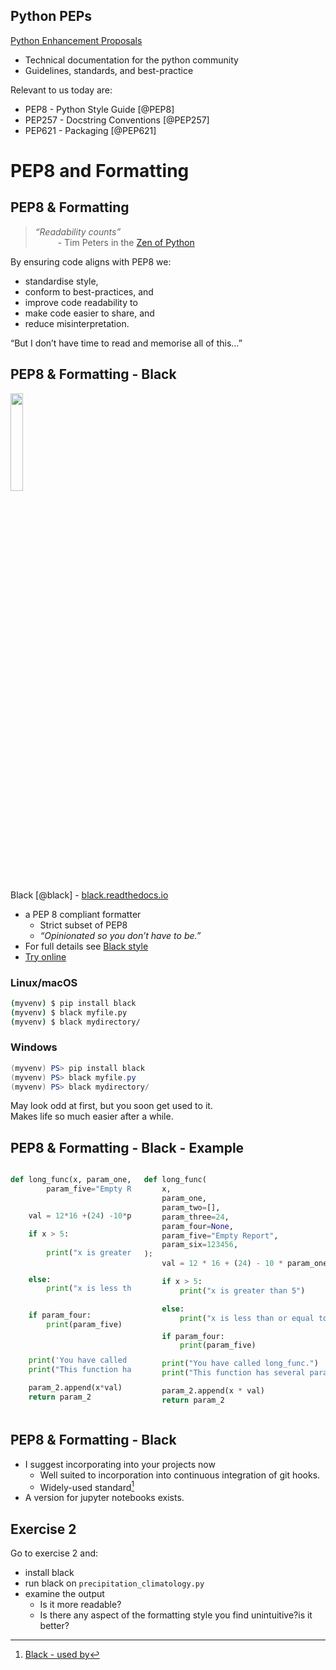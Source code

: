 ## Python PEPs {.smaller}

[Python Enhancement Proposals](https://peps.python.org/)

- Technical documentation for the python community
- Guidelines, standards, and best-practice

Relevant to us today are:

* PEP8 - Python Style Guide [@PEP8]
* PEP257 - Docstring Conventions [@PEP257]
* PEP621 - Packaging [@PEP621]



# PEP8 and Formatting

## PEP8 & Formatting {.smaller}

> _“Readability counts”_\
> &emsp; &emsp; - Tim Peters in the [Zen of Python](https://peps.python.org/pep-0020/)

By ensuring code aligns with PEP8 we:

- standardise style,
- conform to best-practices, and
- improve code readability to
- make code easier to share, and
- reduce misinterpretation.

::: {.fragment}
"But I don't have time to read and memorise all of this..."
:::


## PEP8 & Formatting - Black {.smaller}

![]( https://black.readthedocs.io/en/stable/_static/logo2-readme.png ){.absolute top=25% right=0% height=20%}

Black [@black] - [black.readthedocs.io](https://black.readthedocs.io/en/stable/index.html)

- a PEP 8 compliant formatter
  - Strict subset of PEP8
  - _"Opinionated so you don't have to be."_
- For full details see [Black style](https://black.readthedocs.io/en/stable/the_black_code_style/current_style.html)
- [Try online](https://black.vercel.app/)

::: {.panel-tabset}

### Linux/macOS

```bash
(myvenv) $ pip install black
(myvenv) $ black myfile.py
(myvenv) $ black mydirectory/
```

### Windows

```powershell
(myvenv) PS> pip install black
(myvenv) PS> black myfile.py
(myvenv) PS> black mydirectory/
```
:::

::: {.notes}
May look odd at first, but you soon get used to it.\
Makes life so much easier after a while.
:::


## PEP8 & Formatting - Black - Example {.smaller}

:::: {.columns}
::: {.column width="50%"}
```python
def long_func(x, param_one, param_two=[], param_three=24, param_four=None,
        param_five="Empty Report", param_six=123456):


    val = 12*16 +(24) -10*param_one +  param_six

    if x > 5:
        
        print("x is greater than 5")


    else:
        print("x is less than or equal to 5")


    if param_four:
        print(param_five)



    print('You have called long_func.')
    print("This function has several params.")

    param_2.append(x*val)
    return param_2

```
:::
::: {.column}
```python
def long_func(
    x,
    param_one,
    param_two=[],
    param_three=24,
    param_four=None,
    param_five="Empty Report",
    param_six=123456,
):
    val = 12 * 16 + (24) - 10 * param_one + param_six

    if x > 5:
        print("x is greater than 5")

    else:
        print("x is less than or equal to 5")

    if param_four:
        print(param_five)

    print("You have called long_func.")
    print("This function has several params.")

    param_2.append(x * val)
    return param_2
```
:::
::::


## PEP8 & Formatting - Black {.smaller}

- I suggest incorporating into your projects now
  - Well suited to incorporation into continuous integration of git hooks.
  - Widely-used standard^[[Black - used by](https://github.com/psf/black#used-by)]

- A version for jupyter notebooks exists.


<!-- ------------------------------------------------------------------------------ -->


## Exercise 2 {.smaller}

Go to exercise 2 and:

- install black
- run black on `precipitation_climatology.py`
- examine the output
  - Is it more readable?
  - Is there any aspect of the formatting style you find unintuitive?is it better?


<!-- ------------------------------------------------------------------------------ -->